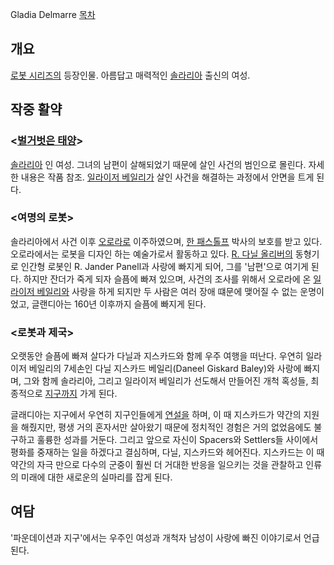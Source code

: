 Gladia Delmarre
[[목차]]
== 개요 ==
[[로봇 시리즈]]의 등장인물. 아름답고 매력적인 [[솔라리아]] 출신의 여성.
== 작중 활약 ==
=== <[[벌거벗은 태양]]> ===
[[솔라리아]] 인 여성. 그녀의 남편이 살해되었기 때문에 살인 사건의 범인으로 몰린다. 자세한 내용은 작품 참조. [[일라이저 베일리]]가 살인 사건을 해결하는 과정에서 안면을 트게 된다.

=== <여명의 로봇> ===
솔라리아에서 사건 이후 [[오로라]]로 이주하였으며, [[한 패스톨프]] 박사의 보호를 받고 있다. 오로라에서는 로봇을 디자인 하는 예술가로서 활동하고 있다. [[R. 다닐 올리버]]의 동형기로 인간형 로봇인 R. Jander Panell과 사랑에 빠지게 되어, 그를 '남편'으로 여기게 된다. 하지만 잔더가 죽게 되자 슬픔에 빠져 있으며, 사건의 조사를 위해서 오로라에 온 [[일라이저 베일리]]와 사랑을 하게 되지만 두 사람은 여러 장애 떄문에 맺어질 수 없는 운명이었고, 글랜디아는 160년 이후까지 슬픔에 빠지게 된다.

=== <로봇과 제국> ===
오랫동안 슬픔에 빠져 살다가 다닐과 지스카드와 함께 우주 여행을 떠난다. 우연히 일라이저 베일리의 7세손인 다닐 지스카드 베일리(Daneel Giskard Baley)와 사랑에 빠지며, 그와 함께 솔라리아, 그리고 일라이저 베일리가 선도해서 만들어진 개척 혹성들, 최종적으로 [[지구]]까지 가게 된다.

글래디아는 지구에서 우연히 지구인들에게 [[연설]]을 하며, 이 때 지스카드가 약간의 지원을 해줬지만, 평생 거의 혼자서만 살아왔기 때문에 정치적인 경험은 거의 없었음에도 불구하고 훌륭한 성과를 거둔다. 그리고 앞으로 자신이 Spacers와 Settlers들 사이에서 평화를 중재하는 일을 하겠다고 결심하며, 다닐, 지스카드와 헤어진다. 지스카드는 이 때 약간의 자극 만으로 다수의 군중이 훨씬 더 거대한 반응을 일으키는 것을 관찰하고 인류의 미래에 대한 새로운의 실마리를 잡게 된다.

== 여담 ==
'파운데이션과 지구'에서는 우주인 여성과 개척자 남성이 사랑에 빠진 이야기로서 언급된다.
